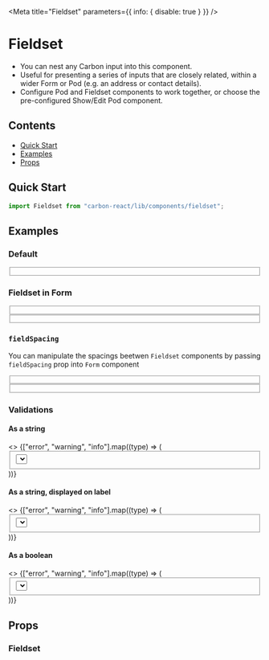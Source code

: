 

<Meta title="Fieldset" parameters={{ info: { disable: true } }} />

# Fieldset

- You can nest any Carbon input into this component.
- Useful for presenting a series of inputs that are closely related, within a wider Form or Pod (e.g. an address or contact details).
- Configure Pod and Fieldset components to work together, or choose the pre-configured Show/Edit Pod component.

## Contents

- [Quick Start](#quick-start)
- [Examples](#examples)
- [Props](#props)

## Quick Start

```javascript
import Fieldset from "carbon-react/lib/components/fieldset";
```

## Examples

### Default

<Preview>
  <Story name="default">
    <Fieldset legend="Fieldset">
      <Textbox
        label="First Name"
        labelInline
        labelAlign="right"
        labelWidth={30}
      />
      <Textbox
        label="Last Name"
        labelInline
        labelAlign="right"
        labelWidth={30}
      />
      <Textbox label="Address" labelInline labelAlign="right" labelWidth={30} />
      <Checkbox
        label="Checkbox"
        labelAlign="right"
        labelWidth={30}
        labelSpacing={2}
        reverse
      />
      <Textbox label="City" labelInline labelAlign="right" labelWidth={30} />
      <Textbox label="Country" labelInline labelAlign="right" labelWidth={30} />
      <Textbox
        label="Telephone"
        labelInline
        labelAlign="right"
        labelWidth={30}
      />
    </Fieldset>
  </Story>
</Preview>

### Fieldset in Form

<Preview>
  <Story name="in form - default">
    <Form>
      <Textbox label="Separate Field" labelInline />
      <Fieldset>
        <Textbox label="Fieldset 1 Field 1" labelInline />
        <Textbox label="Fieldset 1 Field 2" labelInline />
      </Fieldset>
      <Fieldset>
        <Textbox label="Fieldset 2 Field 1" labelInline />
        <Textbox label="Fieldset 2 Field 2" labelInline />
      </Fieldset>
      <Textbox label="Separate Field" labelInline />
    </Form>
  </Story>
</Preview>

### `fieldSpacing`

You can manipulate the spacings beetwen `Fieldset` components by passing `fieldSpacing` prop into `Form` component

<Preview>
  <Story name="in form - fieldSpacing">
    <Form fieldSpacing={1}>
      <Textbox label="Separate Field" labelInline />
      <Fieldset>
        <Textbox label="Fieldset 1 Field 1" labelInline />
        <Textbox label="Fieldset 1 Field 2" labelInline />
      </Fieldset>
      <Fieldset>
        <Textbox label="Fieldset 2 Field 1" labelInline />
        <Textbox label="Fieldset 2 Field 2" labelInline />
      </Fieldset>
      <Textbox label="Separate Field" labelInline />
    </Form>
  </Story>
</Preview>

### Validations

#### As a string

<Preview>
  <Story name="validations - string - component">
    <>
      {["error", "warning", "info"].map((type) => (
        <Fieldset
          key={`${type}-string-component`}
          legend={`Fieldset ${type} on component`}
        >
          <Textbox
            label="Address"
            labelInline
            labelAlign="right"
            {...{ [type]: "Message" }}
          />
          <Textbox label="Town/City" labelInline labelAlign="right" />
          <Select
            label="Province"
            labelInline
            labelAlign="right"
            {...{ [type]: "Message" }}
          >
            <Option key="ab" text="Alberta" value="ab" />
            <Option key="on" text="Ontario" value="on" />
            <Option key="qc" text="Quebec" value="qc" />
          </Select>
          <Textbox
            label="ZIP Code"
            labelInline
            labelAlign="right"
            inputWidth={10}
          />
        </Fieldset>
      ))}
    </>
  </Story>
</Preview>

#### As a string, displayed on label

<Preview>
  <Story name="validations - string - label">
    <>
      {["error", "warning", "info"].map((type) => (
        <Fieldset
          key={`${type}-string-label`}
          legend={`Fieldset ${type} on label`}
        >
          <Textbox
            label="Address"
            labelInline
            labelAlign="right"
            validationOnLabel
            {...{ [type]: "Message" }}
          />
          <Textbox label="Town/City" labelInline labelAlign="right" />
          <Select
            label="Province"
            labelInline
            labelAlign="right"
            validationOnLabel
            {...{ [type]: "Message" }}
          >
            <Option key="ab" text="Alberta" value="ab" />
            <Option key="on" text="Ontario" value="on" />
            <Option key="qc" text="Quebec" value="qc" />
          </Select>
          <Textbox
            label="ZIP Code"
            labelInline
            labelAlign="right"
            inputWidth={10}
          />
        </Fieldset>
      ))}
    </>
  </Story>
</Preview>

#### As a boolean

<Preview>
  <Story name="validations - boolean">
    <>
      {["error", "warning", "info"].map((type) => (
        <Fieldset
          key={`${type}-boolean`}
          legend={`Fieldset ${type} as boolean`}
        >
          <Textbox
            label="Address"
            labelInline
            labelAlign="right"
            {...{ [type]: true }}
          />
          <Textbox label="Town/City" labelInline labelAlign="right" />
          <Select
            label="Province"
            labelInline
            labelAlign="right"
            {...{ [type]: true }}
          >
            <Option key="ab" text="Alberta" value="ab" />
            <Option key="on" text="Ontario" value="on" />
            <Option key="qc" text="Quebec" value="qc" />
          </Select>
          <Textbox
            label="ZIP Code"
            labelInline
            labelAlign="right"
            inputWidth={10}
          />
        </Fieldset>
      ))}
    </>
  </Story>
</Preview>

## Props

### Fieldset

<StyledSystemProps of={Fieldset} noHeader margin />
